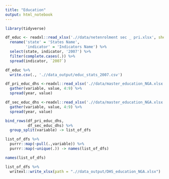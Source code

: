 ```yaml
---
title: "Education"
output: html_notebook
---
```


```r
library(tidyverse)
```

```r
df_educ <- readxl::read_xlsx('.//data/netenrolment sec _ pri.xlsx', sheet = 'ObservationData') %>% 
  rename('state' = 'States Name',
         'indicator' = 'Indicators Name') %>%  
  select(state, indicator, '2007') %>% 
  filter(complete.cases(.)) %>% 
  spread(indicator, `2007`)

df_educ %>% 
  write.csv(., './/data_output/educ_stats_2007.csv')
```

```r
df_pri_educ_dhs <-readxl::read_xlsx('.//data/master_education_NGA.xlsx', sheet = 'primary') %>% 
  gather(variable, value, 4:9) %>% 
  spread(year, value)
```

```r
df_sec_educ_dhs <-readxl::read_xlsx('.//data/master_education_NGA.xlsx', sheet = 'secondary') %>% 
  gather(variable, value, 4:9) %>% 
  spread(year, value)
```

```r
bind_rows(df_pri_educ_dhs,
          df_sec_educ_dhs) %>% 
  group_split(variable) -> list_of_dfs

list_of_dfs %>%
  purrr::map(~pull(.,variable)) %>% 
  purrr::map(~unique(.)) -> names(list_of_dfs)

names(list_of_dfs)
```

```r
list_of_dfs %>%
  writexl::write_xlsx(path = ".//data_output/DHS_education_NGA.xlsx")
```

